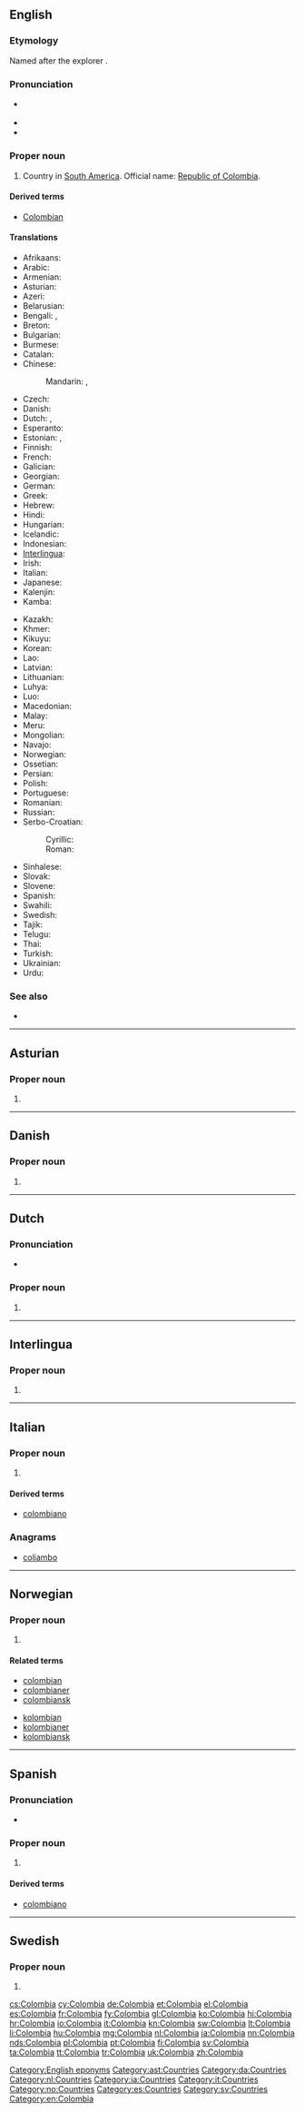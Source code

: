 {{also|Colômbia|Colòmbia|colombià}}
==English==
{{wikipedia}}
{{wikipedia|lang=simple}}

===Etymology===
Named after the explorer {{w|Christopher Columbus}}.

===Pronunciation===
* {{a|UK|US}} {{IPA|/kəˈlʌm.bi.ə/}}
* {{audio|en-us-Colombia.ogg|Audio (US)}}
* {{homophones|Columbia}}

===Proper noun===
{{en-proper noun}}

# Country in [[South America]]. Official name: [[Republic of Colombia]].

====Derived terms====
* [[Colombian]]

====Translations====
{{trans-top|country in South America}}
* Afrikaans: {{t|af|Colombia}}
* Arabic: {{t|ar|كولومبيا|f|tr=kuluumbiya}}
* Armenian: {{t-|hy|Կոլումբիա|tr=Kolumbia}}
* Asturian: {{t|ast|Colombia|f}}
* Azeri: {{t|az|Kolumbiya}}
* Belarusian: {{t|be|Калумбія|f|tr=Kalúmbija|sc=Cyrl}}
* Bengali: {{t|bn|কলম্বিয়া|tr=kôlômbiẏa|sc=Beng}}, {{t|bn|কলোমবিয়া|tr=kôlombiẏa|sc=Beng}}
* Breton: {{t|br|Kolombia}}
* Bulgarian: {{t|bg|Колумбия|f|tr=Kolúmbija|sc=Cyrl}}
* Burmese: {{t|my|ကိုလံဘီယာနိုင်ငံ|sc=Mymr}}
* Catalan: {{t|ca|Colòmbia|f}}
* Chinese:
*: Mandarin: {{t-|cmn|哥倫比亞|sc=Hani}}, {{t-|cmn|哥伦比亚|tr=Gēlúnbǐyà|sc=Hani}}
* Czech: {{t-|cs|Kolumbie|f}}
* Danish: {{t-|da|Colombia}}
* Dutch: {{t+|nl|Colombia}}, {{t-|nl|Colombië}}
* Esperanto: {{t-|eo|Kolombio|xs=Esperanto}}
* Estonian: {{t|et|Colombia}}, {{t|et|Kolumbia}}
* Finnish: {{t+|fi|Kolumbia}}
* French: {{t+|fr|Colombie|f}}
* Galician: {{t|gl|Colombia|f}}
* Georgian: {{t|ka|კოლუმბია|tr=kolumbia|sc=Geor}}
* German: {{t+|de|Kolumbien|n}}
* Greek: {{t+|el|Κολομβία|f|tr=Kolomvía}}
* Hebrew: {{t|he|קולומביה|f|tr=qolombia|sc=Hebr}}
* Hindi: {{t|hi|कोलम्बिया|tr=kolambiyā|sc=Deva}}
* Hungarian: {{t+|hu|Kolumbia}}
* Icelandic: {{t+|is|Kólumbía|f}}
* Indonesian: {{t|id|Kolombia}}
* [[Interlingua]]: {{t|ia|Colombia}}
* Irish: {{t|ga|Cholóim|alt=An Cholóim}}
* Italian: {{t+|it|Colombia|f}}
* Japanese: {{t+|ja|コロンビア|tr=Koronbia}}
* Kalenjin: {{tø|kln|kol}}
* Kamba: {{tø|kam|Kolombia}}
{{trans-mid}}
* Kazakh: {{t|kk|Колумбия|tr=Kolumbiya|sc=Cyrl}}
* Khmer: {{t|km|កូឡុំប៊ី|tr=ko lom bi|sc=Khmr}}
* Kikuyu: {{tø|ki|Kolombia}}
* Korean: {{t|ko|콜롬비아|tr=Kollombia|sc=Kore}}
* Lao: {{t|lo|ໂກລົມບີ|tr=kʰōlɔ̄mbiya|sc=Laoo}}
* Latvian: {{t|lv|Kolumbija|f}}
* Lithuanian: {{t|lt|Kolumbija|f}}
* Luhya: {{tø|luy|Kolombia}}
* Luo: {{tø|luo|Kolombia}}
* Macedonian: {{t-|mk|Колумбија|f|tr=Kolúmbija}}
* Malay: {{t|ms|Colombia}}
* Meru: {{tø|mer|Kolombia}}
* Mongolian: {{t|mn|Колумб|tr=Kolumb|sc=Cyrl}}
* Navajo: {{tø|nv|Kolámbiya‎}}
* Norwegian: {{t-|no|Colombia}}
* Ossetian: {{tø|os|Колумби|tr=Kolumbi|sc=Cyrl}}
* Persian: {{t+|fa|کلمبیا|tr=Kolombiyâ|xs=Persian}}
* Polish: {{t+|pl|Kolumbia|f}}
* Portuguese: {{t+|pt|Colômbia|f}}
* Romanian: {{t-|ro|Columbia|f}}
* Russian: {{t+|ru|Колумбия|f|tr=Kolúmbija}}
* Serbo-Croatian:
*: Cyrillic: {{t|sh|Колумбија|f|sc=Cyrl}}
*: Roman: {{t|sh|Kolumbija|f}}
* Sinhalese: {{t|si|කොලොම්‍බියාව|tr=kolombiyāva|sc=Sinh}}
* Slovak: {{t|sk|Kolumbia|f}}
* Slovene: {{t|sl|Kolumbija|f}}
* Spanish: {{t+|es|Colombia|f}}
* Swahili: {{t+|sw|Kolombia|xs=Swahili}}
* Swedish: {{t+|sv|Colombia}}
* Tajik: {{t-|tg|Кулумбия|tr=Kulumbiya|sc=Cyrl|xs=Tajik}}
* Telugu: {{t+|te|కొలంబియా}}
* Thai: {{t|th|โคลอมเบีย|tr=koh-lom-bia|sc=Thai}}
* Turkish: {{t+|tr|Kolombiya}}
* Ukrainian: {{t|uk|Колумбія|f|tr=Kolúmbija|sc=Cyrl}}
* Urdu: {{t|ur|کولمبیا|m|tr=kolambiyā|sc=ur-Arab}}
{{trans-bottom}}

===See also===
* {{list|en|countries of South America}}

[[Category:English eponyms]]

----

==Asturian==
{{wikipedia|lang=ast}}
===Proper noun===
{{ast-proper noun|f}}

# {{l|en|Colombia}}

[[Category:ast:Countries]]

----

==Danish==
{{wikipedia|lang=da}}

===Proper noun===
{{head|da|proper noun}}

# {{l|en|Colombia}}

[[Category:da:Countries]]

----

==Dutch==
{{wikipedia|lang=nl}}

===Pronunciation===
* {{a|NL}} {{audio|Nl-Colombia.ogg|audio}}

===Proper noun===
{{head|nl|proper noun}}

# {{l|en|Colombia}}

[[Category:nl:Countries]]

----

==Interlingua==
{{wikipedia|lang=ia}}

===Proper noun===
{{head|ia|proper noun}}

# {{l|en|Colombia}}

[[Category:ia:Countries]]

----

==Italian==
{{wikipedia|lang=it}}

===Proper noun===
{{it-proper noun|f}}

# {{l|en|Colombia}}

====Derived terms====
* [[colombiano#Italian|colombiano]]

===Anagrams===
* [[coliambo#Italian|coliambo]]

[[Category:it:Countries]]

----

==Norwegian==
{{wikipedia|lang=nb}}
{{wikipedia|lang=nn}}

===Proper noun===
{{head|no|proper noun}}

# {{l|en|Colombia}}

====Related terms====
{{top2}}
* [[colombian]]
* [[colombianer]]
* [[colombiansk]]
{{mid2}}
* [[kolombian]]
* [[kolombianer]]
* [[kolombiansk]]
{{bottom}}

[[Category:no:Countries]]

----

==Spanish==
{{wikipedia|lang=es}}

===Pronunciation===
* {{audio|es-Colombia.ogg|Audio (Peru)}}

===Proper noun===
{{es-proper noun|f}}

# {{l|en|Colombia}}

====Derived terms====
* [[colombiano]] {{pos a}}

[[Category:es:Countries]]

----

==Swedish==
{{wikipedia|lang=sv}}

===Proper noun===
{{head|sv|proper noun}}

# {{l|en|Colombia}}

[[Category:sv:Countries]]
[[Category:en:Colombia]]

[[cs:Colombia]]
[[cy:Colombia]]
[[de:Colombia]]
[[et:Colombia]]
[[el:Colombia]]
[[es:Colombia]]
[[fr:Colombia]]
[[fy:Colombia]]
[[gl:Colombia]]
[[ko:Colombia]]
[[hi:Colombia]]
[[hr:Colombia]]
[[io:Colombia]]
[[it:Colombia]]
[[kn:Colombia]]
[[sw:Colombia]]
[[lt:Colombia]]
[[li:Colombia]]
[[hu:Colombia]]
[[mg:Colombia]]
[[nl:Colombia]]
[[ja:Colombia]]
[[nn:Colombia]]
[[nds:Colombia]]
[[pl:Colombia]]
[[pt:Colombia]]
[[fi:Colombia]]
[[sv:Colombia]]
[[ta:Colombia]]
[[tt:Colombia]]
[[tr:Colombia]]
[[uk:Colombia]]
[[zh:Colombia]]